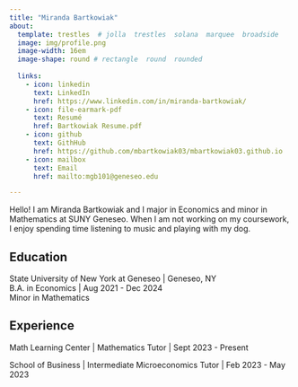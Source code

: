 ```yaml
---
title: "Miranda Bartkowiak" 
about:
  template: trestles  # jolla  trestles  solana  marquee  broadside
  image: img/profile.png
  image-width: 16em
  image-shape: round # rectangle  round  rounded
  
  links:
    - icon: linkedin
      text: LinkedIn
      href: https://www.linkedin.com/in/miranda-bartkowiak/
    - icon: file-earmark-pdf
      text: Resumé
      href: Bartkowiak Resume.pdf
    - icon: github
      text: GithHub
      href: https://github.com/mbartkowiak03/mbartkowiak03.github.io
    - icon: mailbox
      text: Email
      href: mailto:mgb101@geneseo.edu

---
```



Hello! I am Miranda Bartkowiak and I major in Economics and minor in Mathematics at SUNY Geneseo. When I am not working on my coursework, I enjoy spending time listening to music and playing with my dog.

## Education

State University of New York at Geneseo | Geneseo, NY <br>
B.A. in Economics | Aug 2021 - Dec 2024 <br>
Minor in Mathematics 

## Experience

Math Learning Center | Mathematics Tutor | Sept 2023 - Present

School of Business | Intermediate Microeconomics Tutor | Feb 2023 - May 2023


